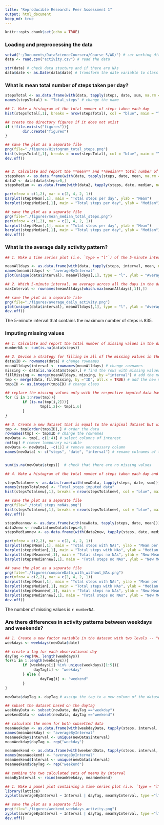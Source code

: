 ```yaml
---
title: "Reproducible Research: Peer Assessment 1"
output: html_document
keep_md: true
---
```


```r
knitr::opts_chunk$set(echo = TRUE)
```

### Loading and preprocessing the data

```r
setwd("~/Documents/DataScienceCoursera/Course 5/WD/") # set working directory
data <- read.csv("activity.csv") # read the data

str(data) # check data stucture and if there are NAs
data$date <- as.Date(data$date) # transform the date variable to class Date
```

### What is mean total number of steps taken per day?
```r
stepsTotal <- as.data.frame(with(data, tapply(steps, date, sum, na.rm = TRUE))) # calculate the total number of steps for each day
names(stepsTotal) <- "Total_steps" # change the name

## 1. Make a histogram of the total number of steps taken each day
hist(stepsTotal[,1], breaks = nrow(stepsTotal), col = "blue", main = "Total steps", xlab = "Number of steps per day") 

## create the directory figures if it does not exist
if (!file.exists("figures")){
        dir.create("figures")
}

## save the plot as a separate file
png(file="./figures/Histogram_total_steps.png")
hist(stepsTotal[,1], breaks = nrow(stepsTotal), col = "blue", main = "Total steps", xlab = "Number of steps per day") # generate histogram 
dev.off()


## 2. Calculate and report the **mean** and **median** total number of steps taken per day
stepsMean <- as.data.frame(with(data, tapply(steps, date, mean, na.rm = TRUE)))
data2 <- data[data$steps>0,]
stepsMedian <- as.data.frame(with(data2, tapply(steps, date, median, na.rm = TRUE)))

par(mfrow = c(1,2), mar = c(2, 4, 2, 1))
barplot(stepsMean[,1], main = "Total steps per day", ylab = "Mean")
barplot(stepsMedian[,1], main = "Total steps per day", ylab = "Median")

## save the plot as a separate file
png(file="./figures/mean_median_total_steps.png")
par(mfrow = c(1,2), mar = c(2, 4, 2, 1))
barplot(stepsMean[,1], main = "Total steps per day", ylab = "Mean")
barplot(stepsMedian[,1], main = "Total steps per day", ylab = "Median")
dev.off()
```

### What is the average daily activity pattern?

```r
## 1. Make a time series plot (i.e. `type = "l"`) of the 5-minute interval (x-axis) and the average number of steps taken, averaged across all days (y-axis)

meanAlldays <- as.data.frame(with(data, tapply(steps, interval, mean, na.rm = TRUE)))
names(meanAlldays) <- "averageByInterval"
plot(unique(data$interval), meanAlldays[,1], type = "l", ylab = "Average number of steps", xlab = "time series (5-minute interval)")

## 2. Which 5-minute interval, on average across all the days in the dataset, contains the maximum number of steps?
maxInterval <- rownames(meanAlldays[which.max(meanAlldays[,1]),])

## save the plot as a separate file
png(file="./figures/average_daily_activity.png")
plot(unique(data$interval), meanAlldays[,1], type = "l", ylab = "Average number of steps", xlab = "time series (5-minute interval)")
dev.off()
```

The 5-minute interval that contains the maximum number of steps is 835.

### Imputing missing values

```r
## 1. Calculate and report the total number of missing values in the dataset (i.e. the total number of rows with `NA`s)
numberNA <- sum(is.na(data$steps)) 

## 2. Devise a strategy for filling in all of the missing values in the dataset. The strategy does not need to be sophisticated. For example, you could use the mean/median for that day, or the mean for that 5-minute interval, etc.
data$ID <- rownames(data) # change rownames
meanAlldays$interval <- rownames(meanAlldays) # change rownames
missing <- data[is.na(data$steps),] # find the rows with missing values
fillMissing <- merge(meanAlldays, missing, by ="interval") # add the mean values per interval to each missing rows by merging
tmp <- merge(data, fillMissing, by ="ID", all.x = TRUE) # add the new values to the origingal dataset
tmp$ID <- as.integer(tmp$ID) # change class

## replace the missing values only with the respective imputed data based on mean values by interval
for (i in 1:nrow(tmp)){
        if (is.na(tmp[i,2])){
                tmp[i,2]<- tmp[i,6]
        }
}

## 3. Create a new dataset that is equal to the original dataset but with the missing data filled in.
tmp <- tmp[order(tmp$ID),] # order the data 
rownames(tmp) <- tmp$ID # change the rownames
newData <- tmp[, c(1:4)] # select columns of interest
rm(tmp) # remove temporary variable
newData <- newData[, -c(1)] # remove unnecessary column
names(newData) <- c("steps", "date", "interval") # rename colnames of the new dataset


sum(is.na(newData$steps))  # check that there are no missing values

## 4. Make a histogram of the total number of steps taken each day and Calculate and report the **mean** and **median** total number of steps taken per day. Do these values differ from the estimates from the first part of the assignment? What is the impact of imputing missing data on the estimates of the total daily number of steps?

stepsTotalnew <- as.data.frame(with(newData, tapply(steps, date, sum)))
names(stepsTotalnew) <- "Total_steps imputed data"
hist(stepsTotalnew[,1], breaks = nrow(stepsTotalnew), col = "blue", main = "Total steps", xlab = "Number of steps per day")

## save the plot as a separate file
png(file="./total_steps_noNAs.png")
hist(stepsTotalnew[,1], breaks = nrow(stepsTotalnew), col = "blue", main = "Total steps", xlab = "Number of steps per day")
dev.off()

stepsMeannew <- as.data.frame(with(newData, tapply(steps, date, mean)))
data2new <- newData[newData$steps>0,]
stepsMediannew <- as.data.frame(with(data2new, tapply(steps, date, median)))

par(mfrow = c(2,2), mar = c(2, 4, 2, 1))
barplot(stepsMean[,1], main = "Total steps with NAs", ylab = "Mean per day")
barplot(stepsMedian[,1], main = "Total steps with NAs", ylab = "Median per day")
barplot(stepsMeannew[,1], main = "Total steps no NAs", ylab = "New Mean per day")
barplot(stepsMediannew[,1], main = "Total steps no NAs", ylab = "New Median per day")

## save the plot as a separate file
png(file="./figures/compareData_with_without_NAs.png")
par(mfrow = c(2,2), mar = c(2, 4, 2, 1))
barplot(stepsMean[,1], main = "Total steps with NAs", ylab = "Mean per day")
barplot(stepsMedian[,1], main = "Total steps with NAs", ylab = "Median per day")
barplot(stepsMeannew[,1], main = "Total steps no NAs", ylab = "New Mean per day")
barplot(stepsMediannew[,1], main = "Total steps no NAs", ylab = "New Median per day")
dev.off()
```

The number of missing values is `r numberNA`.

### Are there differences in activity patterns between weekdays and weekends?

```r
## 1. Create a new factor variable in the dataset with two levels -- "weekday" and "weekend" indicating whether a given date is a weekday or weekend day.
weekdays <- weekdays(newData$date)

## create a tag for each observational day
dayTag <-rep(NA, length(weekdays))
for(i in 1:length(weekdays)){
        if (weekdays[i] %in% unique(weekdays)[1:5]){
             dayTag[i] <- "weekday"   
        } else {
                dayTag[i] <- "weekend"
        }
}

newData$dayTag <- dayTag # assign the tag to a new column of the dataset

## subset the dataset based on the daytag
weekdayData <- subset(newData, dayTag =="weekday")
weekendData <- subset(newData, dayTag =="weekend")

## calculate the mean for both subsetted data
meanWeekday <- as.data.frame(with(weekdayData, tapply(steps, interval, mean)))
names(meanWeekday) <- "averageByInterval"
meanWeekday$Interval <- unique(newData$interval)
meanWeekday$dayTag <- rep("weekday")

meanWeekend <- as.data.frame(with(weekendData, tapply(steps, interval, mean)))
names(meanWeekend) <- "averageByInterval"
meanWeekend$Interval <- unique(newData$interval)
meanWeekend$dayTag <- rep("weekend")

## combine the two calculated sets of means by interval
meanByInterval <- rbind(meanWeekday, meanWeekend)

## 1. Make a panel plot containing a time series plot (i.e. `type = "l"`) of the 5-minute interval (x-axis) and the average number of steps taken, averaged across all weekday days or weekend days (y-axis).
library(lattice)
xyplot(averageByInterval ~ Interval | dayTag, meanByInterval, type ="l", ylab = "Number of steps", layout = c(1,2))

## save the plot as a separate file
png(file="./figures/weekend_weekdays_activity.png")
xyplot(averageByInterval ~ Interval | dayTag, meanByInterval, type ="l", ylab = "Number of steps", layout = c(1,2))
dev.off()
```

